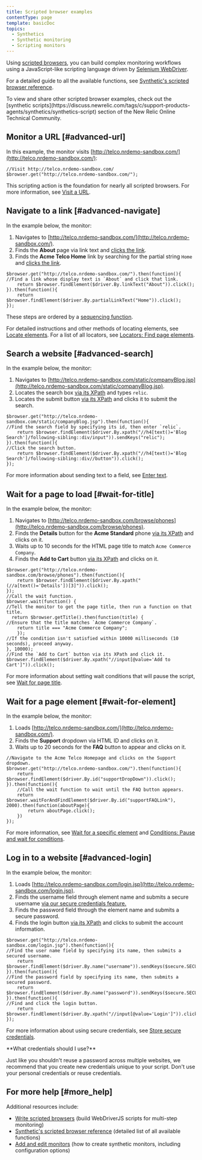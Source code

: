 ```yaml
---
title: Scripted browser examples
contentType: page
template: basicDoc
topics:
  - Synthetics
  - Synthetic monitoring
  - Scripting monitors
---
```


Using [scripted browsers](/docs/synthetics/new-relic-synthetics/scripting-monitors/writing-scripted-browsers), you can build complex monitoring workflows using a JavaScript-like scripting language driven by [Selenium WebDriver](https://seleniumhq.github.io/selenium/docs/api/javascript/index.html).

For a detailed guide to all the available functions, see [Synthetic's scripted browser reference](/docs/synthetics/new-relic-synthetics/scripting-monitors/synthetics-scripted-browser-reference-monitor-versions-050).

<Callout variant="tip">
  To view and share other scripted browser examples, check out the [synthetic scripts](https://discuss.newrelic.com/tags/c/support-products-agents/synthetics/synthetics-script) section of the New Relic Online Technical Community.
</Callout>

## Monitor a URL [#advanced-url]

In this example, the monitor visits [http://telco.nrdemo-sandbox.com/](http://telco.nrdemo-sandbox.com/):

```
//Visit http://telco.nrdemo-sandbox.com/
$browser.get("http://telco.nrdemo-sandbox.com/");
```

This scripting action is the foundation for nearly all scripted browsers. For more information, see [Visit a URL](/docs/synthetics/new-relic-synthetics/scripting-monitors/writing-scripted-browsers#visiting-a-url).

## Navigate to a link [#advanced-navigate]

In the example below, the monitor:

1. Navigates to [http://telco.nrdemo-sandbox.com/](http://telco.nrdemo-sandbox.com/).
2. Finds the **About** page via link text and [clicks the link](/docs/synthetics/new-relic-synthetics/scripting-monitors/writing-scripted-browsers#clicking-elements).
3. Finds the **Acme Telco Home** link by searching for the partial string `Home` and [clicks the link](/docs/synthetics/new-relic-synthetics/scripting-monitors/writing-scripted-browsers#clicking-elements).

```
$browser.get("http://telco.nrdemo-sandbox.com/").then(function(){
//Find a link whose display text is `About` and click that link.
    return $browser.findElement($driver.By.linkText("About")).click();
}).then(function(){
    return $browser.findElement($driver.By.partialLinkText("Home")).click();
});
```

These steps are ordered by a [sequencing function](/docs/synthetics/new-relic-synthetics/scripting-monitors/writing-scripted-browsers#sequence).

For detailed instructions and other methods of locating elements, see [Locate elements](/docs/synthetics/new-relic-synthetics/scripting-monitors/writing-scripted-browsers#locating-elements). For a list of all locators, see [Locators: Find page elements](/docs/synthetics/new-relic-synthetics/scripting-monitors/synthetics-scripted-browser-reference-monitor-versions-050#locators).

## Search a website [#advanced-search]

In the example below, the monitor:

1. Navigates to [http://telco.nrdemo-sandbox.com/static/companyBlog.jsp](http://telco.nrdemo-sandbox.com/static/companyBlog.jsp).
2. Locates the search box [via its XPath](/docs/synthetics/new-relic-synthetics/scripting-monitors/write-scripted-browsers#locate-by-xpath) and types `relic`.
3. Locates the submit button [via its XPath](/docs/synthetics/new-relic-synthetics/scripting-monitors/write-scripted-browsers#locate-by-xpath) and clicks it to submit the search.

```
$browser.get("http://telco.nrdemo-sandbox.com/static/companyBlog.jsp").then(function(){
//Find the search field by specifying its id, then enter `relic`.
    return $browser.findElement($driver.By.xpath("//h4[text()='Blog Search']/following-sibling::div/input")).sendKeys("relic");
}).then(function(){
//Click the search button.
    return $browser.findElement($driver.By.xpath("//h4[text()='Blog Search']/following-sibling::div//button")).click();
});
```

For more information about sending text to a field, see [Enter text](/docs/synthetics/new-relic-synthetics/scripting-monitors/writing-scripted-browsers#entering-text).

## Wait for a page to load [#wait-for-title]

In the example below, the monitor:

1. Navigates to [http://telco.nrdemo-sandbox.com/browse/phones](http://telco.nrdemo-sandbox.com/browse/phones).
2. Finds the **Details** button for the **Acme Standard** phone [via its XPath](/docs/synthetics/new-relic-synthetics/scripting-monitors/write-scripted-browsers#locate-by-xpath) and clicks on it.
3. Waits up to 10 seconds for the HTML page title to match `Acme Commerce Company`.
4. Finds the **Add to Cart** button [via its XPath](/docs/synthetics/new-relic-synthetics/scripting-monitors/write-scripted-browsers#locate-by-xpath) and clicks on it.

```
$browser.get("http://telco.nrdemo-sandbox.com/browse/phones").then(function(){
    return $browser.findElement($driver.By.xpath("(//a[text()='Details'])[3]")).click();
});
//Call the wait function.
$browser.wait(function() {
//Tell the monitor to get the page title, then run a function on that title.
  return $browser.getTitle().then(function(title) {
//Ensure that the title matches `Acme Commerce Company`.
    return title === "Acme Commerce Company";
    });
//If the condition isn't satisfied within 10000 milliseconds (10 seconds), proceed anyway.
}, 10000);
//Find the `Add to Cart` button via its XPath and click it.
$browser.findElement($driver.By.xpath("//input[@value='Add to Cart']")).click();
```

For more information about setting wait conditions that will pause the script, see [Wait for page title](/docs/synthetics/new-relic-synthetics/scripting-monitors/writing-scripted-browsers#wait-page-title).

## Wait for a page element [#wait-for-element]

In the example below, the monitor:

1. Loads [http://telco.nrdemo-sandbox.com/](http://telco.nrdemo-sandbox.com/).
2. Finds the **Support** dropdown via HTML ID and clicks on it.
3. Waits up to 20 seconds for the **FAQ** button to appear and clicks on it.

```
//Navigate to the Acme Telco Homepage and clicks on the Support dropdown.
$browser.get("http://telco.nrdemo-sandbox.com/").then(function(){
    return $browser.findElement($driver.By.id("supportDropDown")).click();
}).then(function(){
    //Call the wait function to wait until the FAQ button appears.
    return $browser.waitForAndFindElement($driver.By.id("supportFAQLink"), 2000).then(function(aboutPage){
        return aboutPage.click();
    })
});
```

For more information, see [Wait for a specific element](/docs/synthetics/new-relic-synthetics/scripting-monitors/writing-scripted-browsers#wait-page-element) and [Conditions: Pause and wait for conditions](/docs/synthetics/new-relic-synthetics/scripting-monitors/synthetics-scripted-browser-reference-monitor-versions-050#until).

## Log in to a website [#advanced-login]

In the example below, the monitor:

1. Loads [http://telco.nrdemo-sandbox.com/login.jsp](http://telco.nrdemo-sandbox.com/login.jsp).
2. Finds the username field through element name and submits a secure username [via our secure credentials feature.](/docs/synthetics/new-relic-synthetics/using-monitors/secure-credentials-store-credentials-information-scripted-browsers)
3. Finds the password field through the element name and submits a secure password.
4. Finds the login button [via its XPath](/docs/synthetics/new-relic-synthetics/scripting-monitors/write-scripted-browsers#locate-by-xpath) and clicks to submit the account information.

```
$browser.get("http://telco.nrdemo-sandbox.com/login.jsp").then(function(){
//Find the user name field by specifying its name, then submits a secured username.
    return $browser.findElement($driver.By.name("username")).sendKeys($secure.SECURE_USERNAME);
}).then(function(){
//Find the password field by specifying its name, then submits a secured password.
    return $browser.findElement($driver.By.name("password")).sendKeys($secure.SECURE_PASSWORD);
}).then(function(){
//Find and click the login button.
    return $browser.findElement($driver.By.xpath("//input[@value='Login']")).click();
});
```

For more information about using secure credentials, see [Store secure credentials](/docs/synthetics/new-relic-synthetics/using-monitors/secure-credentials-store-credentials-information-scripted-browsers).

<Callout variant="tip">
  **What credentials should I use?**

  Just like you shouldn't reuse a password across multiple websites, we recommend that you create new credentials unique to your script. Don't use your personal credentials or reuse credentials.
</Callout>

## For more help [#more_help]

Additional resources include:

* [Write scripted browsers](/docs/synthetics/new-relic-synthetics/scripting-monitors/writing-scripted-browsers) (build WebDriverJS scripts for multi-step monitoring)
* [Synthetic's scripted browser reference](/docs/synthetics/new-relic-synthetics/scripting-monitors/synthetics-scripted-browser-reference-monitor-versions-050) (detailed list of all available functions)
* [Add and edit monitors](/docs/synthetics/new-relic-synthetics/using-monitors/adding-editing-monitors) (how to create synthetic monitors, including configuration options)
